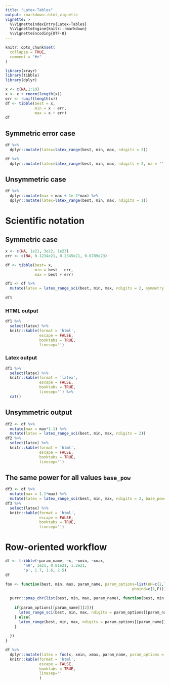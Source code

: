 ```yaml
---
title: "Latex-Tables"
output: rmarkdown::html_vignette
vignette: >
  %\VignetteIndexEntry{Latex-Tables}
  %\VignetteEngine{knitr::rmarkdown}
  %\VignetteEncoding{UTF-8}
---
```


```r
knitr::opts_chunk$set(
  collapse = TRUE,
  comment = "#>"
)
```

```r
library(xrayr)
library(tibble)
library(dplyr)
```


```r
x <- c(NA,1:10)
x <- x + rnorm(length(x))
err <- runif(length(x))
df <- tibble(best = x,
             min = x - err,
             max = x + err)
df
```

## Symmetric error case

```r
df %>% 
  dplyr::mutate(latex=latex_range(best, min, max, ndigits = 2))
```


```r
df %>% 
  dplyr::mutate(latex=latex_range(best, min, max, ndigits = 2, na = ''))
```

## Unsymmetric case

```r
df %>% 
  dplyr::mutate(max = max + 1e-2*max) %>% 
  dplyr::mutate(latex=latex_range(best, min, max, ndigits = 1))
```

# Scientific notation

## Symmetric case


```r
x <- c(NA, 1e21, 3e22, 1e23)
err <- c(NA, 0.1234e21, 0.2345e21, 0.6789e23)

df <- tibble(best= x,
             min = best - err,
             max = best + err) 

df1 <- df %>% 
  mutate(latex = latex_range_sci(best, min, max, ndigits = 2, symmetry = TRUE))
  
df1
```
### HTML output

```r
df1 %>% 
  select(latex) %>% 
  knitr::kable(format = 'html', 
               escape = FALSE,
               booktabs = TRUE,
               linesep='')
```

### Latex output

```r
df1 %>% 
  select(latex) %>%
  knitr::kable(format = 'latex', 
               escape = FALSE,
               booktabs = TRUE,
               linesep='') %>% 
  cat()
```

## Unsymmetric output

```r
df2 <- df %>% 
  mutate(max = max*1.1) %>% 
  mutate(latex = latex_range_sci(best, min, max, ndigits = 2))
df2 %>% 
  select(latex) %>% 
  knitr::kable(format = 'html', 
               escape = FALSE,
               booktabs = TRUE,
               linesep='')
```

## The same power for all values `base_pow`

```r
df3 <- df %>% 
  mutate(max = 1.1*max) %>% 
  mutate(latex = latex_range_sci(best, min, max, ndigits = 2, base_pow=22))
df3 %>% 
  select(latex) %>% 
  knitr::kable(format = 'html', 
               escape = FALSE,
               booktabs = TRUE,
               linesep='')
```


# Row-oriented workflow

```r
df <- tribble(~param_name, ~x, ~xmin, ~xmax,
        'nH', 1e21, 0.81e21, 1.2e21,
        'p', 1.7, 1.6, 2.5)
df
```

```r
foo <- function(best, min, max, param_name, param_options=list(nH=c(2,T),
                                                        phoind=c(1,F))){
  
  purrr::pmap_chr(list(best, min, max, param_name), function(best, min, max, param_name){
    
    if(param_options[[param_name]][2]){
      latex_range_sci(best, min, max, ndigits = param_options[[param_name]][1])
    } else{
      latex_range(best, min, max, ndigits = param_options[[param_name]][1])
    }
    
  })
}

df %>% 
  dplyr::mutate(latex = foo(x, xmin, xmax, param_name, param_options = list(nH=c(1,T), p=c(2,F)))) %>% 
  knitr::kable(format = 'html', 
               escape = FALSE,
               booktabs = TRUE,
               linesep=''
               )
```

